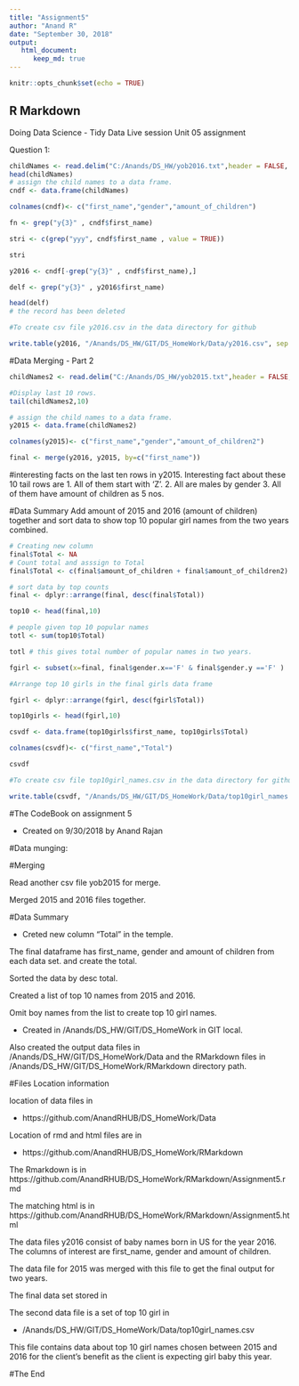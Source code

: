 ---
title: "Assignment5"
author: "Anand R"
date: "September 30, 2018"
output: 
   html_document:
      keep_md: true
---

```{r setup, include=FALSE}
knitr::opts_chunk$set(echo = TRUE)
```

## R Markdown

Doing Data Science - Tidy Data
Live session Unit 05 assignment

Question 1: 
<!--The client expects a baby soon , for which we need to select names from a repository of names. The raw data is provided.
The file is yob2016.txt with children born in 2016 in US.
Consist of Firstname Gender and number of children count with the name.
-->

```{r echo = TRUE}
childNames <- read.delim("C:/Anands/DS_HW/yob2016.txt",header = FALSE, sep = ";")
head(childNames)
# assign the child names to a data frame.
cndf <- data.frame(childNames)

colnames(cndf)<- c("first_name","gender","amount_of_children")

fn <- grep("y{3}" , cndf$first_name)

stri <- c(grep("yyy", cndf$first_name , value = TRUE))

stri

y2016 <- cndf[-grep("y{3}" , cndf$first_name),] 

delf <- grep("y{3}" , y2016$first_name)

head(delf) 
# the record has been deleted

#To create csv file y2016.csv in the data directory for github

write.table(y2016, "/Anands/DS_HW/GIT/DS_HomeWork/Data/y2016.csv", sep = ",", row.names = FALSE)

```
<!--End of part 1 -->

#Data Merging  - Part 2

<!-- Utilize the file yob2015.txt to import to a dataframe and try to merge the file with the earlier file.
The final file will not have any NA values in the amount of children rows.
-->
```{r echo = TRUE}
childNames2 <- read.delim("C:/Anands/DS_HW/yob2015.txt",header = FALSE, sep = ",")

#Display last 10 rows.
tail(childNames2,10)

# assign the child names to a data frame.
y2015 <- data.frame(childNames2)

colnames(y2015)<- c("first_name","gender","amount_of_children2")

final <- merge(y2016, y2015, by=c("first_name"))

```
#interesting facts on the last ten rows in y2015.
Interesting fact about these 10 tail rows are
1. All of them start with 'Z'.
2. All are males by gender
3. All of them have amount of children as 5 nos.

#Data Summary
Add amount of 2015 and 2016 (amount of children) together and sort data to show top 10 popular girl names from the two years combined.

```{r}
# Creating new column
final$Total <- NA
# Count total and asssign to Total
final$Total <- c(final$amount_of_children + final$amount_of_children2)

# sort data by top counts
final <- dplyr::arrange(final, desc(final$Total))

top10 <- head(final,10)

# people given top 10 popular names
totl <- sum(top10$Total)

totl # this gives total number of popular names in two years.

fgirl <- subset(x=final, final$gender.x=='F' & final$gender.y =='F' )

#Arrange top 10 girls in the final girls data frame

fgirl <- dplyr::arrange(fgirl, desc(fgirl$Total))

top10girls <- head(fgirl,10)

csvdf <- data.frame(top10girls$first_name, top10girls$Total)

colnames(csvdf)<- c("first_name","Total")

csvdf

#To create csv file top10girl_names.csv in the data directory for github

write.table(csvdf, "/Anands/DS_HW/GIT/DS_HomeWork/Data/top10girl_names.csv", sep = ",", row.names = FALSE)

```

#The CodeBook on assignment 5

* Created on 9/30/2018 by Anand Rajan

<!--
a.	GitHub for your SMU MSDS homework.  

The homework assignment 5 is created two files in the local GIT directory
#Created in /Anands/DS_HW/GIT/DS_HomeWork in GIT local.
*This project is created to handle the Data science collaborative work between cohorts of Fall 2018 class.

Also created the output data files in /Anands/DS_HW/GIT/DS_HomeWork/Data
and the RMarkdown files in /Anands/DS_HW/GIT/DS_HomeWork/RMarkdown directory path.
-->

#Data munging:

<!--
The data is read in to data frame from yob2016.txt
assigned the child names to a data frame.
assigned column names to the data.

Identify the data that had the 'yyy' to ther first name.
display the name with 'yyy' at the end.

Eliminate the rwo as it was a duplicate row after cleansing.
The record has been deleted

To create csv file y2016.csv in the data directory for github
write.table was used.
-->

#Merging

Read another csv file yob2015 for merge.

Merged 2015 and 2016 files together.



#Data Summary

* Creted new column "Total" in the temple.

The final dataframe has first_name, gender and amount of children from each data set. and create the total.

Sorted the data by desc total.

Created a list of top 10 names from 2015 and 2016.

Omit boy names from the list to create top 10 girl names.

* Created in /Anands/DS_HW/GIT/DS_HomeWork in GIT local.


Also created the output data files in /Anands/DS_HW/GIT/DS_HomeWork/Data
and the RMarkdown files in /Anands/DS_HW/GIT/DS_HomeWork/RMarkdown directory path.


#Files Location information

location of data files in 

* https://github.com/AnandRHUB/DS_HomeWork/Data

Location of rmd and html files are in 

* https://github.com/AnandRHUB/DS_HomeWork/RMarkdown

The Rmarkdown is in https://github.com/AnandRHUB/DS_HomeWork/RMarkdown/Assignment5.rmd

The matching html is in https://github.com/AnandRHUB/DS_HomeWork/RMarkdown/Assignment5.html


The data files y2016 consist of baby names born in US for the year 2016.
The columns of interest are first_name, gender and amount of children.

The data file for 2015 was merged with this file to get the final output for two years.

The final data set stored in 

The second data file is a set of top 10 girl in

* /Anands/DS_HW/GIT/DS_HomeWork/Data/top10girl_names.csv

This file contains data about top 10 girl names chosen between 2015 and 2016 for the client's benefit as the client is expecting  girl baby this year.

#The End
